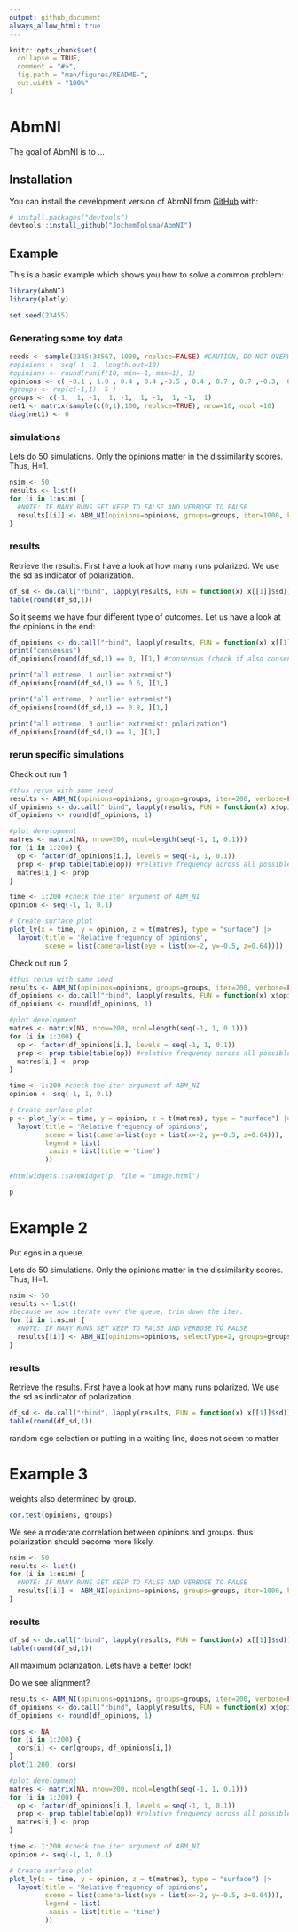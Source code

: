 ```yaml
---
output: github_document
always_allow_html: true
---
```


<!-- README.md is generated from README.Rmd. Please edit that file -->

```r
knitr::opts_chunk$set(
  collapse = TRUE,
  comment = "#>",
  fig.path = "man/figures/README-",
  out.width = "100%"
)
```

# AbmNI

<!-- badges: start -->
<!-- badges: end -->

The goal of AbmNI is to ...

## Installation

You can install the development version of AbmNI from [GitHub](https://github.com/) with:

``` r
# install.packages("devtools")
devtools::install_github("JochemTolsma/AbmNI")
```

## Example

This is a basic example which shows you how to solve a common problem:

```r
library(AbmNI)
library(plotly)

```

```r
set.seed(23455)
```

### Generating some toy data
```r
seeds <- sample(2345:34567, 1000, replace=FALSE) #CAUTION, DO NOT OVERWRITE IF YOU WANT TO REPLICATE RUNS
#opinions <- seq(-1 ,1, length.out=10)
#opinions <- round(runif(10, min=-1, max=1), 1)
opinions <- c( -0.1 , 1.0 , 0.4 , 0.4 ,-0.5 , 0.4 , 0.7 , 0.7 ,-0.3,  0.6)
#groups <- rep(c(-1,1), 5 )
groups <- c(-1,  1, -1,  1, -1,  1, -1,  1, -1,  1)
net1 <- matrix(sample(c(0,1),100, replace=TRUE), nrow=10, ncol =10)
diag(net1) <- 0
```

### simulations 
Lets do 50 simulations.
Only the opinions matter in the dissimilarity scores. Thus, H=1. 
```r
nsim <- 50
results <- list()
for (i in 1:nsim) {
  #NOTE: IF MANY RUNS SET KEEP TO FALSE AND VERBOSE TO FALSE
  results[[i]] <- ABM_NI(opinions=opinions, groups=groups, iter=1000, keep=FALSE, verbose=FALSE, seed = seeds[i], H = 1)
}
```

### results  
Retrieve the results. 
First have a look at how many runs polarized. We use the sd as indicator of polarization. 
```r
df_sd <- do.call("rbind", lapply(results, FUN = function(x) x[[1]]$sd))
table(round(df_sd,1))
```
So it seems we have four different type of outcomes. 
Let us have a look at the opinions in the end: 

```r
df_opinions <- do.call("rbind", lapply(results, FUN = function(x) x[[1]]$opinions))
print("consensus")
df_opinions[round(df_sd,1) == 0, ][1,] #consensus (check if also consensus at extreme!)

print("all extreme, 1 outlier extremist")
df_opinions[round(df_sd,1) == 0.6, ][1,] 

print("all extreme, 2 outlier extremist")
df_opinions[round(df_sd,1) == 0.8, ][1,] 

print("all extreme, 3 outlier extremist: polarization")
df_opinions[round(df_sd,1) == 1, ][1,] 
```
### rerun specific simulations

Check out run 1
```r
#thus rerun with same seed
results <- ABM_NI(opinions=opinions, groups=groups, iter=200, verbose=FALSE, seed = seeds[1], H = 1, keep=TRUE)
df_opinions <- do.call("rbind", lapply(results, FUN = function(x) x$opinions))
df_opinions <- round(df_opinions, 1)

#plot development
matres <- matrix(NA, nrow=200, ncol=length(seq(-1, 1, 0.1)))
for (i in 1:200) {
  op <- factor(df_opinions[i,], levels = seq(-1, 1, 0.1))
  prop <- prop.table(table(op)) #relative frequency across all possible values
  matres[i,] <- prop
}

time <- 1:200 #check the iter argument of ABM_NI
opinion <- seq(-1, 1, 0.1)

# Create surface plot
plot_ly(x = time, y = opinion, z = t(matres), type = "surface") |> 
  layout(title = 'Relative frequency of opinions',
         scene = list(camera=list(eye = list(x=-2, y=-0.5, z=0.64))))

```

Check out run 2
```r
#thus rerun with same seed
results <- ABM_NI(opinions=opinions, groups=groups, iter=200, verbose=FALSE, seed = seeds[2], H = 1, keep=TRUE)
df_opinions <- do.call("rbind", lapply(results, FUN = function(x) x$opinions))
df_opinions <- round(df_opinions, 1)

#plot development
matres <- matrix(NA, nrow=200, ncol=length(seq(-1, 1, 0.1)))
for (i in 1:200) {
  op <- factor(df_opinions[i,], levels = seq(-1, 1, 0.1))
  prop <- prop.table(table(op)) #relative frequency across all possible values
  matres[i,] <- prop
}

time <- 1:200 #check the iter argument of ABM_NI
opinion <- seq(-1, 1, 0.1)

# Create surface plot
p <- plot_ly(x = time, y = opinion, z = t(matres), type = "surface") |>
  layout(title = 'Relative frequency of opinions',
         scene = list(camera=list(eye = list(x=-2, y=-0.5, z=0.64))),
         legend = list(
          xaxis = list(title = 'time')  
         ))
          
#htmlwidgets::saveWidget(p, file = "image.html")

p

```

# Example 2

Put egos in a queue. 

Lets do 50 simulations.
Only the opinions matter in the dissimilarity scores. Thus, H=1.

```r
nsim <- 50
results <- list()
#because we now iterate over the queue, trim down the iter. 
for (i in 1:nsim) {
  #NOTE: IF MANY RUNS SET KEEP TO FALSE AND VERBOSE TO FALSE
  results[[i]] <- ABM_NI(opinions=opinions, selectType=2, groups=groups, iter=100, keep=FALSE, verbose=FALSE, seed = seeds[i], H = 1)
}
```

### results  
Retrieve the results. 
First have a look at how many runs polarized. We use the sd as indicator of polarization. 
```r
df_sd <- do.call("rbind", lapply(results, FUN = function(x) x[[1]]$sd))
table(round(df_sd,1))
```
random ego selection or putting in a waiting line, does not seem to matter

# Example 3

weights also determined by group. 

```r
cor.test(opinions, groups)
```
We see a moderate correlation between opinions and groups. thus polarization should become more likely. 

```r
nsim <- 50
results <- list()
for (i in 1:nsim) {
  #NOTE: IF MANY RUNS SET KEEP TO FALSE AND VERBOSE TO FALSE
  results[[i]] <- ABM_NI(opinions=opinions, groups=groups, iter=1000, keep=FALSE, verbose=FALSE, seed = seeds[i], H = 0.5)
}
```

### results  
```r
df_sd <- do.call("rbind", lapply(results, FUN = function(x) x[[1]]$sd))
table(round(df_sd,1))
```
All maximum polarization. Lets have a better look! 

Do we see alignment? 

```r
results <- ABM_NI(opinions=opinions, groups=groups, iter=200, verbose=FALSE, seed = seeds[15], H = 0.5, keep=TRUE)
df_opinions <- do.call("rbind", lapply(results, FUN = function(x) x$opinions))
df_opinions <- round(df_opinions, 1)

cors <- NA
for (i in 1:200) {
  cors[i] <- cor(groups, df_opinions[i,])
}
plot(1:200, cors)

```


```r


#plot development
matres <- matrix(NA, nrow=200, ncol=length(seq(-1, 1, 0.1)))
for (i in 1:200) {
  op <- factor(df_opinions[i,], levels = seq(-1, 1, 0.1))
  prop <- prop.table(table(op)) #relative frequency across all possible values
  matres[i,] <- prop
}

time <- 1:200 #check the iter argument of ABM_NI
opinion <- seq(-1, 1, 0.1)

# Create surface plot
plot_ly(x = time, y = opinion, z = t(matres), type = "surface") |>
  layout(title = 'Relative frequency of opinions',
         scene = list(camera=list(eye = list(x=-2, y=-0.5, z=0.64))),
         legend = list(
          xaxis = list(title = 'time')  
         ))
  
```


<!---
What is special about using `README.Rmd` instead of just `README.md`? You can include R chunks like so:

```r
summary(cars)
```

You'll still need to render `README.Rmd` regularly, to keep `README.md` up-to-date. `devtools::build_readme()` is handy for this.

You can also embed plots, for example:

```r
plot(pressure)
```

In that case, don't forget to commit and push the resulting figure files, so they display on GitHub and CRAN.

---> 

